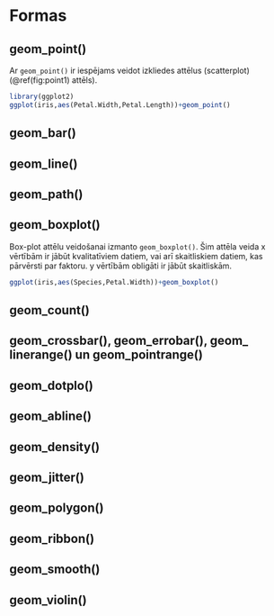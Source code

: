 # Formas

## geom_point()

Ar `geom_point()` ir iespējams veidot izkliedes attēlus (scatterplot) (\@ref(fig:point1) attēls).

```r
library(ggplot2)
ggplot(iris,aes(Petal.Width,Petal.Length))+geom_point()
```

## geom_bar()


## geom_line()


## geom_path()


## geom_boxplot()

Box-plot attēlu veidošanai izmanto `geom_boxplot()`. Šim attēla veida x vērtībām ir jābūt kvalitatīviem datiem, vai arī skaitliskiem datiem, kas pārvērsti par faktoru. y vērtībām obligāti ir jābūt skaitliskām.

```r
ggplot(iris,aes(Species,Petal.Width))+geom_boxplot()
```


## geom_count()


## geom_crossbar(), geom_errobar(), geom_ linerange() un geom_pointrange()


## geom_dotplo()


## geom_abline()


## geom_density()


## geom_jitter()


## geom_polygon()


## geom_ribbon()


## geom_smooth()


## geom_violin()


